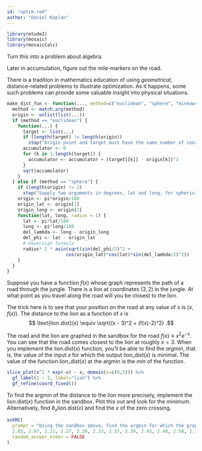 ```yaml
---
id: "optim-red"
author: "Daniel Kaplan"
---
```


```r
library(etude2)
library(mosaic)
library(mosaicCalc)
```

::: {.todo}
Turn this into a problem about algebra.

Later in accumulation, figure out the mile-markers on the road.
:::


There is a tradition in mathematics education of using *geometrical*, distance-related problems to illustrate optimization. As it happens, some such problems can provide some valuable insight into physical situations.

```r
make_dist_fun <- function(..., method=c("euclidean", "sphere", "minkowski")) {
  method <- match.arg(method)
  origin <- unlist(list(...))
  if (method == "euclidean") {
    function(...) {
      target <- list(...)
      if (length(target) != length(origin))
        stop("Origin point and target must have the same number of coordinates.")
      accumulator <- 0
      for (k in 1:length(target)) {
        accumulator <- accumulator + (target[[k]] - origin[k])^2
      }
      sqrt(accumulator)
    }
  } else if (method == "sphere") {
    if (length(origin) != 2)
      stop("Supply two arguments in degrees, lat and long, for spherical distances")
    origin <- pi*origin/180
    origin_lat <- origin[1]
    origin_long <- origin[2]
    function(lat, long, radius = 1) {
      lat <- pi*lat/180
      long <- pi*long/180
      del_lambda <- long - origin_long
      del_phi <- lat - origin_lat
      # Haversign formula
      radius* 2 * asin(sqrt(sin(del_phi/2)^2 +
                      cos(origin_lat)*cos(lat)*sin(del_lambda/2)^2))
    }
  }
}
```

Suppose you have a function $f(x)$ whose graph represents the path of a road through the jungle. There is a lion at coordinates $(3, 2)$ in the jungle. At what point as you travel along the road will you be closest to the lion.

The trick here is to see that your position on the road at any value of $x$ is $(x, f(x))$. The distance to the lion as a function of $x$ is $$ \text{lion.dist}(x) \equiv \sqrt{(x - 3)^2 + (f(x)-2)^2} .$$

The road and the lion are graphed in the sandbox for the road $f(x) \equiv x^2 e^{-x}$. You can see that the road comes closest to the lion at roughly $x=3$. When you implement the lion.dist$(x)$ function, you'll be able to find the *argmin*, that is, the value of the input $x$ for which the output lion_dist$(x)$ is minimal. The value of the function lion_dist$(x)$ at the argmin is the *min* of the function.

```r
slice_plot(x^2 * exp(-x) ~ x, domain(x=c(0,5))) %>%
  gf_label(2 ~ 3, label="lion") %>%
  gf_refine(coord_fixed())

```

To find the argmin of the distance to the lion more precisely, implement the $\text{lion.dist}(x)$ function in the sandbox. Plot this out and look for the minimum. Alternatively, find $\partial_x \text{lion.dist}(x)$ and find the $x$ of the zero crossing.



```r
askMC(
  prompt = "Using the sandbox above, find the argmin for which the graph of the function $g(x) \\equiv x^2 \\exp(-x)$ comes closest to the point $(3, 2)$? (Choose the best answer.) ",
  2.03, 2.07, 2.21, 2.27, 2.28, 2.33, 2.37, 2.39, 2.43, 2.48, 2.58, 2.71, "+2.80+", 2.94,
  random_answer_order = FALSE
)
```


